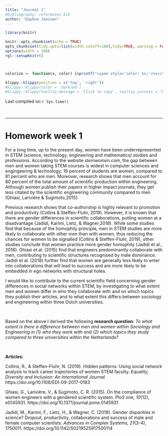 ```yaml
---
title: "Journal 1"
#bibliography: references.bib
author: "Daphne Janssen"
---
```




```r
library(knitr)

knitr::opts_chunk$set(echo = TRUE)
opts_chunk$set(tidy.opts=list(width.cutoff=100),tidy=TRUE, warning = FALSE, message = FALSE,comment = "#>", cache=TRUE, class.source=c("test"), class.output=c("test2"))
options(width = 100)
rgl::setupKnitr()



colorize <- function(x, color) {sprintf("<span style='color: %s;'>%s</span>", color, x) }

```

```r
klippy::klippy(position = c('top', 'right'))
#klippy::klippy(color = 'darkred')
#klippy::klippy(tooltip_message = 'Click to copy', tooltip_success = 'Done')
```

Last compiled on `r Sys.time()`

<!---
Last compiled on `r format(Sys.time(), '%B, %Y')`
--->

<br>

----

# Homework week 1

For a long time, up to the present day, women have been underrepresented in STEM (science, technology, engineering and mathematics) studies and professions. According to the website *stemwomen.com*, the gap between men and women taking STEM courses is widest in computer sciences and engingeering & technology: 19 percent of students are women, compared to 81 percent who are men. Moreover, research shows that men account for 80 percent of the total amount of scientific production within engineering. Although women publish their papers in higher impact journals, they get less citated by the scientific engineering community compared to men (Ghiasi, Larivière & Sugimoto,2015).

Previous research shows that co-authorship is highly relevant to promotion and productivity (Collins & Steffen-Fluhr, 2019). However, it is known that there are gender differences in scientific collaborations, putting women at a disadvantage (Jadidi, Karimi, Lietz, & Wagner,2018). While some studies find that because of the homophily principle, men in STEM studies are more likely to collaborate with other men than with women, thus reducing the chances for women to be signalled (Collins & Steffen-Fluhr, 2019), other studies conclude that women practice more gender homophily (Jadidi et al., 2018). Ghiasi et al. (2015) find that engineers predominantly collaborate with men, contributing to scientific structures recognised by male dominance. Jadidi et al. (2018) further find that women are generally less likely to enter into collaborations that will lead to success and are more likely to be embedded in ego networks with structural holes. 


I would like to contribute to the current scientific field concerning gender differences in social networks within STEM, by investigating to what extent men and women differ in who they collaborate with and on which topics they publish their articles, and to what extent this differs between sociology and engineering within three Dutch universities.

<br> 

Based on the above I derived the following **research question**: 
*To what extent is there a difference between men and women within Sociology and Engineering in (1) who they work with and (2) which topics they study compared to three universities within the Netherlands?*

<br>

**Articles:** 

Collins, R., & Steffen-Fluhr, N. (2019). Hidden patterns: Using social network analysis to track career trajectories of women STEM faculty. *Equality, Diversity and Inclusion: An International Journal.* https://doi.org/10.1108/EDI-09-2017-0183

Ghiasi, G., Larivière, V., & Sugimoto, C. R. (2015). On the compliance of women engineers with a gendered scientific system. *PloS one, 10*(12), e0145931. https://doi.org/10.1371/journal.pone.0145931

Jadidi, M., Karimi, F., Lietz, H., & Wagner, C. (2018). Gender disparities in science? Dropout, productivity, collaborations and success of male and female computer scientists. *Advances in Complex Systems, 21*(3-4), 1750011. https://doi.org/10.1142/S0219525917500114




